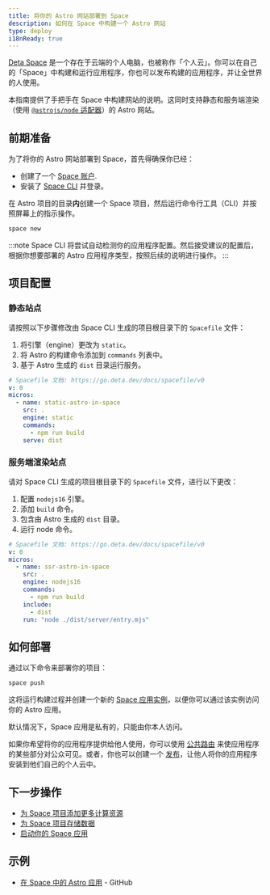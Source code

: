 ```yaml
---
title: 将你的 Astro 网站部署到 Space
description: 如何在 Space 中构建一个 Astro 网站
type: deploy
i18nReady: true
---
```


[Deta Space](https://deta.space/developers) 是一个存在于云端的个人电脑，也被称作「个人云」。你可以在自己的「Space」中构建和运行应用程序，你也可以发布构建的应用程序，并让全世界的人使用。

本指南提供了手把手在 Space 中构建网站的说明。这同时支持静态和服务端渲染（使用  [`@astrojs/node` 适配器](/zh-cn/guides/integrations-guide/node/)）的 Astro 网站。

## 前期准备

为了将你的 Astro 网站部署到 Space，首先得确保你已经：

- 创建了一个 [Space 账户](https://deta.space).
- 安装了 [Space CLI](https://deta.space/docs/en/build/reference/cli) 并登录。

在 Astro 项目的目录**内**创建一个 Space 项目，然后运行命令行工具（CLI）并按照屏幕上的指示操作。

```bash
space new
```

:::note
Space CLI 将尝试自动检测你的应用程序配置。然后接受建议的配置后，根据你想要部署的 Astro 应用程序类型，按照后续的说明进行操作。
:::

## 项目配置

### 静态站点

请按照以下步骤修改由 Space CLI 生成的项目根目录下的 `Spacefile` 文件：

1. 将引擎（engine）更改为 `static`。
2. 将 Astro 的构建命令添加到 `commands` 列表中。
3. 基于 Astro 生成的 `dist` 目录运行服务。

```yaml title="Spacefile" {6,8,9}
# Spacefile 文档: https://go.deta.dev/docs/spacefile/v0
v: 0
micros:
  - name: static-astro-in-space
    src: .
    engine: static
    commands:
      - npm run build
    serve: dist
```

### 服务端渲染站点

请对 Space CLI 生成的项目根目录下的 `Spacefile` 文件，进行以下更改：

1. 配置 `nodejs16` 引擎。
2. 添加 `build` 命令。
3. 包含由 Astro 生成的 `dist` 目录。
4. 运行 node 命令。

```yaml title="Spacefile" {6,8,10,11}
# Spacefile 文档: https://go.deta.dev/docs/spacefile/v0
v: 0
micros:
  - name: ssr-astro-in-space
    src: .
    engine: nodejs16
    commands:
      - npm run build
    include:
      - dist
    run: "node ./dist/server/entry.mjs"
```

## 如何部署

通过以下命令来部署你的项目：

```bash
space push
```

这将运行构建过程并创建一个新的 [Space 应用实例](https://deta.space/docs/en/build/fundamentals/development/builder-instance#for-testing)，以便你可以通过该实例访问你的 Astro 应用。

默认情况下，Space 应用是私有的，只能由你本人访问。

如果你希望将你的应用程序提供给他人使用，你可以使用 [公共路由](https://deta.space/docs/en/reference/spacefile#public_routes) 来使应用程序的某些部分对公众可见。或者，你也可以创建一个 [发布](https://deta.space/docs/en/publish/releasing#releases)，让他人将你的应用程序安装到他们自己的个人云中。

## 下一步操作

-  [为 Space 项目添加更多计算资源](https://deta.space/docs/en/build/fundamentals/the-space-runtime/micros#adding-a-micro)
-  [为 Space 项目存储数据](https://deta.space/docs/en/build/fundamentals/data-storage#content)
-  [启动你的 Space 应用](https://deta.space/docs/en/publish/releasing#releases)

## 示例

-  [在 Space 中的 Astro 应用](https://github.com/BogDAAAMN/astro-in-space) - GitHub